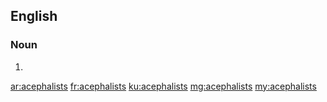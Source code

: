 ==English==

===Noun===
{{head|en|noun plural form}}

# {{plural of|acephalist|lang=en}}

[[ar:acephalists]]
[[fr:acephalists]]
[[ku:acephalists]]
[[mg:acephalists]]
[[my:acephalists]]